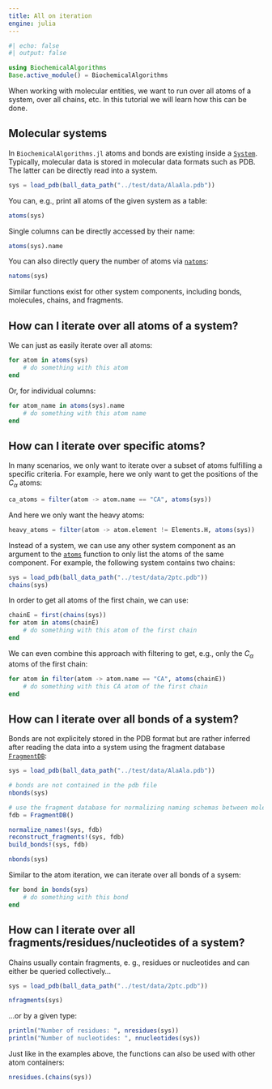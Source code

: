 ```yaml
---
title: All on iteration
engine: julia
---
```


```julia
#| echo: false
#| output: false

using BiochemicalAlgorithms
Base.active_module() = BiochemicalAlgorithms
```

When working with molecular entities, we want to run over all atoms of a system, over all chains, etc. In this tutorial we will learn how this can be done.


## Molecular systems
In `BiochemicalAlgorithms.jl` atoms and bonds are existing inside a [`System`](@ref). Typically, molecular data is stored in molecular data formats such as PDB. The latter can be directly read into a system.

```julia
sys = load_pdb(ball_data_path("../test/data/AlaAla.pdb"))
```

You can, e.g., print all atoms of the given system as a table:
```julia
atoms(sys)
```

Single columns can be directly accessed by their name:
```julia
atoms(sys).name
```

You can also directly query the number of atoms via [`natoms`](@ref):
```julia
natoms(sys)
```

Similar functions exist for other system components, including bonds, molecules, chains, and fragments.


## How can I iterate over all atoms of a system?
We can just as easily iterate over all atoms:
```julia
for atom in atoms(sys)
    # do something with this atom
end
```

Or, for individual columns:
```julia
for atom_name in atoms(sys).name
    # do something with this atom name
end
```

## How can I iterate over specific atoms?
In many scenarios, we only want to iterate over a subset of atoms fulfilling a specific criteria. For example, here we only want to get the positions of the $C_\alpha$ atoms:

```julia
ca_atoms = filter(atom -> atom.name == "CA", atoms(sys))
```

And here we only want the heavy atoms:

```julia
heavy_atoms = filter(atom -> atom.element != Elements.H, atoms(sys))
```

Instead of a system, we can use any other system component as an argument to the [`atoms`](@ref) function to only list the atoms of the same component. For example, the following system contains two chains:

```julia
sys = load_pdb(ball_data_path("../test/data/2ptc.pdb"))
chains(sys)
```

In order to get all atoms of the first chain, we can use:

```julia
chainE = first(chains(sys))
for atom in atoms(chainE)
    # do something with this atom of the first chain
end
```

We can even combine this approach with filtering to get, e.g., only the $C_\alpha$ atoms of the first chain:

```julia
for atom in filter(atom -> atom.name == "CA", atoms(chainE))
    # do something with this CA atom of the first chain
end
```


## How can I iterate over all bonds of a system?
Bonds are not explicitely stored in the PDB format but are rather inferred after reading the data into a system using the fragment database [`FragmentDB`](@ref):
```julia
sys = load_pdb(ball_data_path("../test/data/AlaAla.pdb"))

# bonds are not contained in the pdb file
nbonds(sys)
```

```julia
# use the fragment database for normalizing naming schemas between molecular file formats, reconstruction of missing parts of the structure and building the bonds
fdb = FragmentDB()

normalize_names!(sys, fdb)
reconstruct_fragments!(sys, fdb)
build_bonds!(sys, fdb)

nbonds(sys)
```

Similar to the atom iteration, we can iterate over all bonds of a sysem:
```julia
for bond in bonds(sys)
    # do something with this bond
end
```


## How can I iterate over all fragments/residues/nucleotides of a system?
Chains usually contain fragments, e. g., residues or nucleotides and can either be queried collectively...
```julia
sys = load_pdb(ball_data_path("../test/data/2ptc.pdb"))

nfragments(sys)
```

...or by a given type:
```julia
println("Number of residues: ", nresidues(sys))
println("Number of nucleotides: ", nnucleotides(sys))
```

Just like in the examples above, the functions can also be used with other atom containers:
```julia
nresidues.(chains(sys))
```

